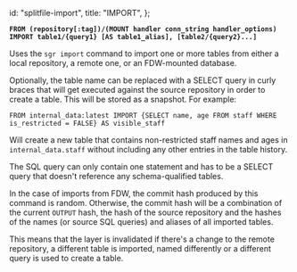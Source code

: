   id: "splitfile-import",
  title: "IMPORT",
};

**`FROM (repository[:tag])/(MOUNT handler conn_string handler_options) IMPORT table1/{query1} [AS table1_alias], [table2/{query2}...]`**

Uses the `sgr import` command to import one or more tables from
either a local repository, a remote one, or an FDW-mounted database.

Optionally, the table name can be replaced with a SELECT query in curly
braces that will get executed against the source repository in order to
create a table. This will be stored as a snapshot. For example:

```splitfile
FROM internal_data:latest IMPORT {SELECT name, age FROM staff WHERE is_restricted = FALSE} AS visible_staff
```

Will create a new table that contains non-restricted staff names and
ages in `internal_data.staff` without including any other entries in
the table history.

The SQL query can only contain one statement and has to be a SELECT query that doesn't reference
any schema-qualified tables.

In the case of imports from FDW, the commit hash produced by this
command is random. Otherwise, the commit hash will be a combination
of the current `OUTPUT` hash, the hash of the source repository and
the hashes of the names (or source SQL queries) and aliases of all
imported tables.

This means that the layer is invalidated if there's a
change to the remote repository, a different table is imported, named differently
or a different query is used to create a table.
